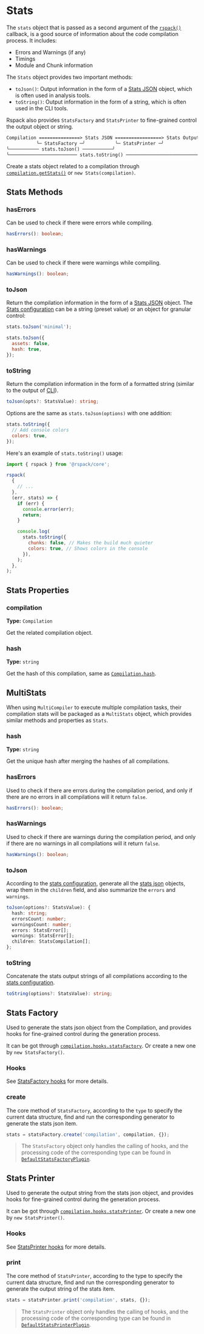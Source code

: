 
# Stats

The `stats` object that is passed as a second argument of the [`rspack()`](/api/javascript-api/index#rspack) callback, is a good source of information about the code compilation process. It includes:

- Errors and Warnings (if any)
- Timings
- Module and Chunk information

The `Stats` object provides two important methods:

- `toJson()`: Output information in the form of a [Stats JSON](/api/javascript-api/stats-json) object, which is often used in analysis tools.
- `toString()`: Output information in the form of a string, which is often used in the CLI tools.

Rspack also provides `StatsFactory` and `StatsPrinter` to fine-grained control the output object or string.

```txt title=Stats Output
Compilation ===============> Stats JSON =================> Stats Output
           ╰─ StatsFactory ─╯           ╰─ StatsPrinter ─╯
╰─────────── stats.toJson() ───────────╯
╰───────────────────────── stats.toString() ──────────────────────────╯
```

Create a stats object related to a compilation through [`compilation.getStats()`](/api/javascript-api/compilation#getstats) or `new Stats(compilation)`.

## Stats Methods

### hasErrors

Can be used to check if there were errors while compiling.

```ts
hasErrors(): boolean;
```

### hasWarnings

Can be used to check if there were warnings while compiling.

```ts
hasWarnings(): boolean;
```

### toJson

Return the compilation information in the form of a [Stats JSON](/api/javascript-api/stats-json) object. The [Stats configuration](/config/stats) can be a string (preset value) or an object for granular control:

```js
stats.toJson('minimal');
```

```js
stats.toJson({
  assets: false,
  hash: true,
});
```

### toString

Return the compilation information in the form of a formatted string (similar to the output of [CLI](/api/cli)).

```ts
toJson(opts?: StatsValue): string;
```

Options are the same as `stats.toJson(options)` with one addition:

```js
stats.toString({
  // Add console colors
  colors: true,
});
```

Here's an example of `stats.toString()` usage:

```js
import { rspack } from '@rspack/core';

rspack(
  {
    // ...
  },
  (err, stats) => {
    if (err) {
      console.error(err);
      return;
    }

    console.log(
      stats.toString({
        chunks: false, // Makes the build much quieter
        colors: true, // Shows colors in the console
      }),
    );
  },
);
```

## Stats Properties

### compilation

**Type:** `Compilation`

Get the related compilation object.

<Collapse>
  <CollapsePanel className="collapse-code-panel" header="Stats.ts" key="stats">
    <CompilationType />
  </CollapsePanel>
</Collapse>

### hash

**Type:** `string`

Get the hash of this compilation, same as [`Compilation.hash`](/api/javascript-api/compilation#hashfullhash).

## MultiStats

When using `MultiCompiler` to execute multiple compilation tasks, their compilation stats will be packaged as a `MultiStats` object, which provides similar methods and properties as `Stats`.

### hash

<Badge text="ReadOnly" type="info" />

**Type:** `string`

Get the unique hash after merging the hashes of all compilations.

### hasErrors

Used to check if there are errors during the compilation period, and only if there are no errors in all compilations will it return `false`.

```ts
hasErrors(): boolean;
```

### hasWarnings

Used to check if there are warnings during the compilation period, and only if there are no warnings in all compilations will it return `false`.

```ts
hasWarnings(): boolean;
```

### toJson

According to the [stats configuration](/config/stats), generate all the [stats json](/api/javascript-api/stats-json) objects, wrap them in the `children` field, and also summarize the `errors` and `warnings`.

```ts
toJson(options?: StatsValue): {
  hash: string;
  errorsCount: number;
  warningsCount: number;
  errors: StatsError[];
  warnings: StatsError[];
  children: StatsCompilation[];
};
```

### toString

Concatenate the stats output strings of all compilations according to the [stats configuration](/config/stats).

```ts
toString(options?: StatsValue): string;
```

## Stats Factory

Used to generate the stats json object from the Compilation, and provides hooks for fine-grained control during the generation process.

It can be got through [`compilation.hooks.statsFactory`](/api/plugin-api/compilation-hooks#statsfactory). Or create a new one by `new StatsFactory()`.

### Hooks

See [StatsFactory hooks](/api/plugin-api/stats-hooks#statsfactory) for more details.

### create

The core method of `StatsFactory`, according to the `type` to specify the current data structure, find and run the corresponding generator to generate the stats json item.

```ts
stats = statsFactory.create('compilation', compilation, {});
```

> The `StatsFactory` object only handles the calling of hooks, and the processing code of the corresponding type can be found in [`DefaultStatsFactoryPlugin`](https://github.com/web-infra-dev/rspack/blob/main/packages/rspack/src/stats/DefaultStatsFactoryPlugin.ts).

## Stats Printer

Used to generate the output string from the stats json object, and provides hooks for fine-grained control during the generation process.

It can be got through [`compilation.hooks.statsPrinter`](/api/plugin-api/compilation-hooks#statsprinter). Or create a new one by `new StatsPrinter()`.

### Hooks

See [StatsPrinter hooks](/api/plugin-api/stats-hooks#statsprinter) for more details.

### print

The core method of `StatsPrinter`, according to the type to specify the current data structure, find and run the corresponding generator to generate the output string of the stats item.

```ts
stats = statsPrinter.print('compilation', stats, {});
```

> The `StatsPrinter` object only handles the calling of hooks, and the processing code of the corresponding type can be found in [`DefaultStatsPrinterPlugin`](https://github.com/web-infra-dev/rspack/blob/main/packages/rspack/src/stats/DefaultStatsPrinterPlugin.ts).

